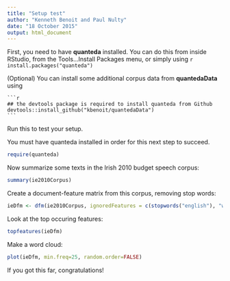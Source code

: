 ```yaml
---
title: "Setup test"
author: "Kenneth Benoit and Paul Nulty"
date: "18 October 2015"
output: html_document
---
```


First, you need to have **quanteda** installed.  You can do this from inside RStudio, from the Tools...Install Packages menu, or simply using
    ```r
    install.packages("quanteda")
    ```

(Optional) You can install some additional corpus data from **quantedaData** using

    ```r
    ## the devtools package is required to install quanteda from Github
    devtools::install_github("kbenoit/quantedaData")
    ```

Run this to test your setup.

You must have quanteda installed in order for this next step to succeed.
```r
require(quanteda)
```

Now summarize some texts in the Irish 2010 budget speech corpus:
```r
summary(ie2010Corpus)
```

Create a document-feature matrix from this corpus, removing stop words:
```r
ieDfm <- dfm(ie2010Corpus, ignoredFeatures = c(stopwords("english"), "will"), stem = TRUE)
```

Look at the top occuring features:
```r
topfeatures(ieDfm)
```

Make a word cloud:
```r
plot(ieDfm, min.freq=25, random.order=FALSE)
```

If you got this far, congratulations!








